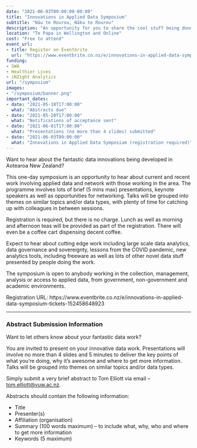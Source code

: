 ```yaml
---
date: "2021-06-03T09:00:00-00:00"
title: "Innovations in Applied Data Symposium"
subtitle: "Nāu te Rourou, Nāku te Rourou"
description: "An opportunity for you to share the cool stuff being done with data in Aotearoa New Zealand. "
location: "Te Papa in Wellington and Online"
cost: "Free to attend"
event_url:
- title: Register on Eventbrite
  url: "https://www.eventbrite.co.nz/e/innovations-in-applied-data-symposium-tickets-152458648923"
funding:
- SWA
- Healthier Lives
- iNZight Analytics
url: "/symposium"
images:
- "/symposium/banner.png"
important_dates:
- date: "2021-05-18T17:00:00"
  what: "Abstracts due"
- date: "2021-05-20T17:00:00"
  what: "Notifications of acceptance sent"
- date: "2021-06-01T17:00:00"
  what: "Presentations (no more than 4 slides) submitted"
- date: "2021-06-03T09:00:00"
  what: "Innovations in Applied Data Symposium (registration required)"
---
```


Want to hear about the fantastic data innovations being developed in Aotearoa New Zealand?

This one-day symposium is an opportunity to hear about current and recent work involving applied data and network with those working in the area. The programme involves lots of brief (5 mins max) presentations, keynote speakers as well as opportunities for networking. Talks will be grouped into themes on similar topics and/or data types, with plenty of time for catching up with colleagues in between sessions.

Registration is required, but there is no charge. Lunch as well as morning and afternoon teas will be provided as part of the registration. There will even be a coffee cart dispensing decent coffee.

Expect to hear about cutting edge work including large scale data analytics, data governance and sovereignty, lessons from the COVID pandemic, new analytics tools, including freeware as well as lots of other novel data stuff presented by people doing the work.

The symposium is open to anybody working in the collection, management, analysis or access to applied data, from government, non-government and academic environments.

Registration URL: https://www.eventbrite.co.nz/e/innovations-in-applied-data-symposium-tickets-152458648923

***

### Abstract Submission Information

Want to let others know about your fantastic data work?

You are invited to present on your innovative data work. Presentations will involve no more than 4 slides and 5 minutes to deliver the key points of what you’re doing, why it’s awesome and where to get more information. Talks will be grouped into themes on similar topics and/or data types.

Simply submit a very brief abstract to Tom Elliott via email – [tom.elliott@vuw.ac.nz](mailto:tom.elliott@vuw.ac.nz?Subject=Symposium Abstract Submission).

Abstracts should contain the following information:

* Title
* Presenter(s)
* Affiliation (organisation)
* Summary (100 words maximum) – to include what, why, who and where to get more information
* Keywords (5 maximum)
